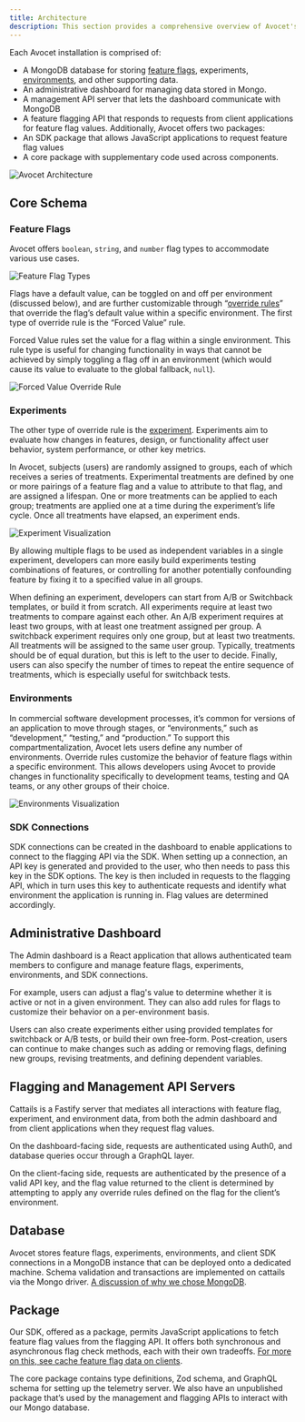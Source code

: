 ```yaml
---
title: Architecture
description: This section provides a comprehensive overview of Avocet's technical architecture, detailing its core components including feature flags, experiments, environments, and SDK connections.
---
```


Each Avocet installation is comprised of:
- A MongoDB database for storing
<a href="/content/case-study/appendices/terminology#feature-flag">feature flags</a>,
experiments,
<a href="/content/case-study/appendices/terminology#environment">environments</a>,
and other supporting data.
- An administrative dashboard for managing data stored in Mongo.
- A management API server that lets the dashboard communicate with MongoDB
- A feature flagging API that responds to requests from client applications for feature flag values.
Additionally, Avocet offers two packages:
- An SDK package that allows JavaScript applications to request feature flag values
- A core package with supplementary code used across components.

![Avocet Architecture](/avocet-architecture.png)

## Core Schema

### Feature Flags

Avocet offers `boolean`, `string`, and `number` flag types to accommodate various use cases.

![Feature Flag Types](/feature-flag-types.png)

Flags have a default value, can be toggled on and off per environment (discussed below), and are further customizable through
“<a href="/content/case-study/appendices/terminology#override-rule">override rules</a>”
that override the flag’s default value within a specific environment. The first type of override rule is the “Forced Value” rule.

Forced Value rules set the value for a flag within a single environment. This rule type is useful for changing functionality in ways that cannot be achieved by simply toggling a flag off in an environment (which would cause its value to evaluate to the global fallback, `null`).

![Forced Value Override Rule](/forced-value-override-rule.png)

### Experiments

The other type of override rule is the
<a href="/content/case-study/appendices/terminology#experiment">experiment</a>.
Experiments aim to evaluate how changes in features, design, or functionality affect user behavior, system performance, or other key metrics. 

In Avocet, subjects (users) are randomly assigned to groups, each of which receives a series of treatments. Experimental treatments are defined by one or more pairings of a feature flag and a value to attribute to that flag, and are assigned a lifespan. One or more treatments can be applied to each group; treatments are applied one at a time during the experiment’s life cycle. Once all treatments have elapsed, an experiment ends.

![Experiment Visualization](/experiment-visualization.png)

By allowing multiple flags to be used as independent variables in a single experiment, developers can more easily build experiments testing combinations of features, or controlling for another potentially confounding feature by fixing it to a specified value in all groups.

When defining an experiment, developers can start from A/B or Switchback templates, or build it from scratch. All experiments require at least two treatments to compare against each other. An A/B experiment requires at least two groups, with at least one treatment assigned per group. A switchback experiment requires only one group, but at least two treatments. All treatments will be assigned to the same user group. Typically, treatments should be of equal duration, but this is left to the user to decide. Finally, users can also specify the number of times to repeat the entire sequence of treatments, which is especially useful for switchback tests.

### Environments

In commercial software development processes, it’s common for versions of an application to move through stages, or “environments,” such as “development,” “testing,” and “production.” To support this compartmentalization, Avocet lets users define any number of environments. Override rules customize the behavior of feature flags within a specific environment. This allows developers using Avocet to provide changes in functionality specifically to development teams, testing and QA teams, or any other groups of their choice.

![Environments Visualization](/environments-visualization.png)

### SDK Connections

SDK connections can be created in the dashboard to enable applications to connect to the flagging API via the SDK. When setting up a connection, an API key is generated and provided to the user, who then needs to pass this key in the SDK options. The key is then included in requests to the flagging API, which in turn uses this key to authenticate requests and identify what environment the application is running in. Flag values are determined accordingly.

## Administrative Dashboard

The Admin dashboard is a React application that allows authenticated team members to configure and manage feature flags, experiments, environments, and SDK connections.

For example, users can adjust a flag's value to determine whether it is active or not in a given environment. They can also add rules for flags to customize their behavior on a per-environment basis.

Users can also create experiments either using provided templates for switchback or A/B tests, or build their own free-form. Post-creation, users can continue to make changes such as adding or removing flags, defining new groups, revising treatments, and defining dependent variables.

## Flagging and Management API Servers

Cattails is a Fastify server that mediates all interactions with feature flag, experiment, and environment data, from both the admin dashboard and from client applications when they request flag values.

On the dashboard-facing side, requests are authenticated using Auth0, and database queries occur through a GraphQL layer. 

On the client-facing side, requests are authenticated by the presence of a valid API key, and the flag value returned to the client is determined by attempting to apply any override rules defined on the flag for the client’s environment.

## Database

Avocet stores feature flags, experiments, environments, and client SDK connections in a MongoDB instance that can be deployed onto a dedicated machine. Schema validation and transactions are implemented on cattails via the Mongo driver.
<a href="/content/case-study/engineering-decisions#use-a-document-database">A discussion of why we chose MongoDB</a>.

## Package

Our SDK, offered as a package, permits JavaScript applications to fetch feature flag values from the flagging API. It offers both synchronous and asynchronous flag check methods, each with their own tradeoffs.
<a href="/content/case-study/engineering-decisions#cache-feature-flag-data-on-clients">For more on this, see cache feature flag data on clients</a>.

The core package contains type definitions, Zod schema, and GraphQL schema for setting up the telemetry server. We also have an unpublished package that’s used by the management and flagging APIs to interact with our Mongo database.
